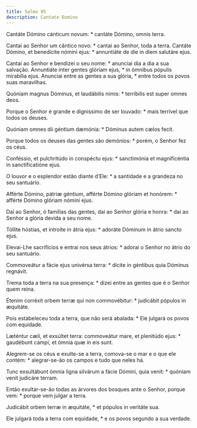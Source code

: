 ```yaml
---
title: Salmo 95
description: Cantate Domino
---
```


<div class="side-by-side not-content">

Cantáte Dómino cánticum novum: * cantáte Dómino, omnis terra.

Cantai ao Senhor um cântico novo: * cantai ao Senhor, toda a terra.
  Cantáte Dómino, et benedícite nómini ejus: * annuntiáte de die in diem
    salutáre ejus.

Cantai ao Senhor e bendizei o seu nome: * anunciai dia a dia a sua salvação.
  Annuntiáte inter gentes glóriam ejus, * in ómnibus pópulis mirabília ejus.
  Anunciai entre as gentes a sua glória, * entre todos os povos suas
    maravilhas.

Quóniam magnus Dóminus, et laudábilis nimis: * terríbilis est super omnes
    deos.

Porque o Senhor é grande e digníssimo de ser louvado: * mais terrível que
    todos os deuses.

Quóniam omnes dii géntium dæmónia: * Dóminus autem cælos fecit.

Porque todos os deuses das gentes são demónios: * porém, o Senhor fez os
    céus.

Conféssio, et pulchritúdo in conspéctu ejus: * sanctimónia et magnificéntia
    in sanctificatióne ejus.

O louvor e o esplendor estão diante d’Ele: * a santidade e a grandeza no seu
    santuário.

Afférte Dómino, pátriæ géntium, afférte Dómino glóriam et honórem: * afférte
    Dómino glóriam nómini ejus.

Dai ao Senhor, ó famílias das gentes, dai ao Senhor glória e honra: * dai ao
    Senhor a glória devida a seu nome.

Tóllite hóstias, et introíte in átria ejus: * adoráte Dóminum in átrio
    sancto ejus.

Elevai-Lhe sacrifícios e entrai nos seus átrios: * adorai o Senhor no átrio
    do seu santuário.

Commoveátur a fácie ejus univérsa terra: * dícite in géntibus quia Dóminus
    regnávit.

Trema toda a terra na sua presença: * dizei entre as gentes que é o Senhor
    quem reina.

Étenim corréxit orbem terræ qui non commovébitur: * judicábit pópulos in
    æquitáte.

Pois estabeleceu toda a terra, que não será abalada: * Ele julgará os povos
    com equidade.

Læténtur cæli, et exsúltet terra: commoveátur mare, et plenitúdo ejus: *
    gaudébunt campi, et ómnia quæ in eis sunt.

Alegrem-se os céus e exulte-se a terra, comova-se o mar e o que ele contém:
    * alegrar-se-ão os campos e tudo que neles há.

Tunc exsultábunt ómnia ligna silvárum a fácie Dómini, quia venit: * quóniam
    venit judicáre terram.

Então exultar-se-ão todas as árvores dos bosques ante o Senhor, porque vem:
    * porque vem julgar a terra.

Judicábit orbem terræ in æquitáte, * et pópulos in veritáte sua.

Ele julgará toda a terra com equidade, * e os povos segundo a sua verdade.

</div>
